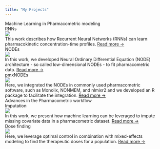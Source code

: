 ```yaml
---
title: "My Projects"
---
```


<div class="projectSection" style="--bg-color: #9fcffa">
 <div class="projectTitle">
  Machine Learning in Pharmacometric modeling
 </div>
 <div class="projectItems">
  <div class="projectItem" style="--wd:30%">
   <div class="projectItemTitle">
   RNNs
   </div>
   <a href="https://ascpt.onlinelibrary.wiley.com/doi/full/10.1002/psp4.12874"><img class="projectItemImage" src="rnn_publication.png"/></a>
   <div class="projectItemDescription">
   This work describes how Recurrent Neural Networks (RNNs) can learn pharmacokinetic concentration-time profiles. <a href="rnns.html">Read more &#8594;</a>
   </div>
  </div>
  <div class="projectItem" style="--wd:30%">
   <div class="projectItemTitle">
   NODEs
   </div>
   <a href="https://ascpt.onlinelibrary.wiley.com/doi/full/10.1002/psp4.12874"><img class="projectItemImage" src="nodes_publication.png"/></a>
   <div class="projectItemDescription">
   In this work, we developed Neural Ordinary Differential Equation (NODE) architecture - so called low-dimensional NODEs - to fit pharmacometric data. <a href="nodes.html">Read more &#8594;</a>
   </div>
  </div>
  <div class="projectItem" style="--wd:30%">
   <div class="projectItemTitle">
   pmxNODEs
   </div>
   <a href="pmxnodes.html"><img class="projectItemImage" src="pmxnodes_publication_prov.png"/></a>
   <div class="projectItemDescription">
   Here, we integrated the NODEs in commonly used pharmacometric software, such as Monolix, NONMEM, and nlmixr2 and we developed an R package to facilitate the integration. <a href="nodes.html">Read more &#8594;</a>
   </div>
  </div>
 </div>
</div>

<div class="projectSection" style="--bg-color: lightgreen">
 <div class="projectTitle">
  Advances in the Pharmacometric workflow
 </div>
 <div class="projectItems">
  <div class="projectItem" style="--wd:45%">
   <div class="projectItemTitle">
   Imputation
   </div>
   <a href="https://ascpt.onlinelibrary.wiley.com/doi/full/10.1002/psp4.12874"><img class="projectItemImage" src="imputation_publication.png"/></a>
   <div class="projectItemDescription">
   In this work, we present how machine learning can be leveraged to impute missing covariate data in a pharmacometric dataset. <a href="imputation.html">Read more &#8594;</a>
   </div>
  </div>
  <div class="projectItem" style="--wd:45%">
   <div class="projectItemTitle">
   Dose finding
   </div>
   <a href="dose_finding.html"><img class="projectItemImage" src="dose_publication.png"/></a>
   <div class="projectItemDescription">
   Here, we leverage optimal control in combination with mixed-effects modeling to find the therapeutic doses for a population. <a href="dose_finding.html">Read more &#8594;</a>
   </div>
  </div>
 </div>
</div>